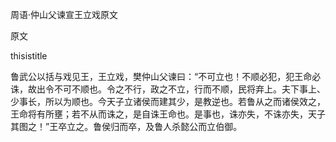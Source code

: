 


周语·仲山父谏宣王立戏原文

原文

thisistitle

鲁武公以括与戏见王，王立戏，樊仲山父谏曰：“不可立也！不顺必犯，犯王命必诛，故出令不可不顺也。令之不行，政之不立，行而不顺，民将弃上。夫下事上、少事长，所以为顺也。今天子立诸侯而建其少，是教逆也。若鲁从之而诸侯效之，王命将有所壅；若不从而诛之，是自诛王命也。是事也，诛亦失，不诛亦失，天子其图之！”王卒立之。鲁侯归而卒，及鲁人杀懿公而立伯御。

